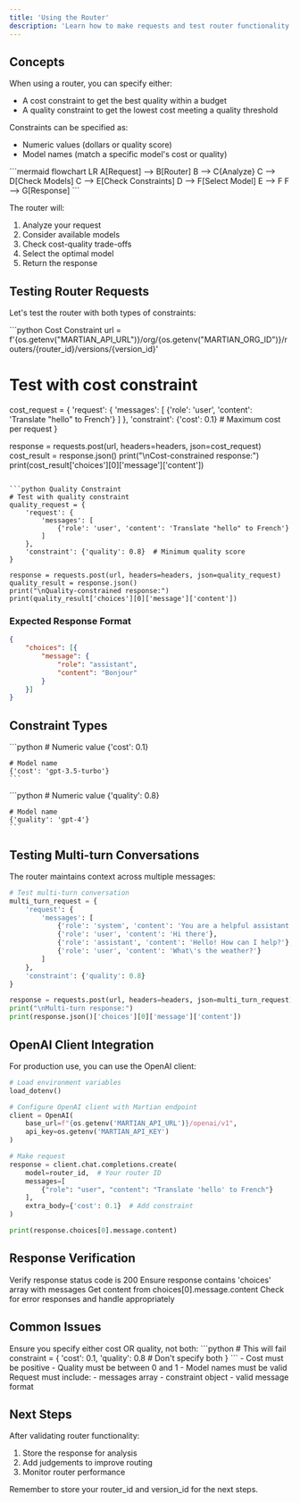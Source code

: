 ```yaml
---
title: 'Using the Router'
description: 'Learn how to make requests and test router functionality'
---
```


## Concepts

When using a router, you can specify either:
- A cost constraint to get the best quality within a budget
- A quality constraint to get the lowest cost meeting a quality threshold

Constraints can be specified as:
- Numeric values (dollars or quality score)
- Model names (match a specific model's cost or quality)

<Frame>
  ```mermaid
  flowchart LR
    A[Request] --> B[Router]
    B --> C{Analyze}
    C --> D[Check Models]
    C --> E[Check Constraints]
    D --> F[Select Model]
    E --> F
    F --> G[Response]
  ```
</Frame>

The router will:
1. Analyze your request
2. Consider available models
3. Check cost-quality trade-offs
4. Select the optimal model
5. Return the response

## Testing Router Requests

Let's test the router with both types of constraints:

<CodeGroup>
```python Cost Constraint
url = f'{os.getenv("MARTIAN_API_URL")}/org/{os.getenv("MARTIAN_ORG_ID")}/routers/{router_id}/versions/{version_id}'

# Test with cost constraint
cost_request = {
    'request': {
        'messages': [
            {'role': 'user', 'content': 'Translate "hello" to French'}
        ]
    },
    'constraint': {'cost': 0.1}  # Maximum cost per request
}

response = requests.post(url, headers=headers, json=cost_request)
cost_result = response.json()
print("\nCost-constrained response:")
print(cost_result['choices'][0]['message']['content'])
```

```python Quality Constraint
# Test with quality constraint
quality_request = {
    'request': {
        'messages': [
            {'role': 'user', 'content': 'Translate "hello" to French'}
        ]
    },
    'constraint': {'quality': 0.8}  # Minimum quality score
}

response = requests.post(url, headers=headers, json=quality_request)
quality_result = response.json()
print("\nQuality-constrained response:")
print(quality_result['choices'][0]['message']['content'])
```
</CodeGroup>

### Expected Response Format

```json
{
    "choices": [{
        "message": {
            "role": "assistant",
            "content": "Bonjour"
        }
    }]
}
```

## Constraint Types

<CardGroup cols={2}>
  <Card title="Cost Constraints" icon="money-bill">
    ```python
    # Numeric value
    {'cost': 0.1}
    
    # Model name
    {'cost': 'gpt-3.5-turbo'}
    ```
  </Card>
  <Card title="Quality Constraints" icon="star">
    ```python
    # Numeric value
    {'quality': 0.8}
    
    # Model name
    {'quality': 'gpt-4'}
    ```
  </Card>
</CardGroup>

## Testing Multi-turn Conversations

The router maintains context across multiple messages:

```python
# Test multi-turn conversation
multi_turn_request = {
    'request': {
        'messages': [
            {'role': 'system', 'content': 'You are a helpful assistant'},
            {'role': 'user', 'content': 'Hi there'},
            {'role': 'assistant', 'content': 'Hello! How can I help?'},
            {'role': 'user', 'content': 'What\'s the weather?'}
        ]
    },
    'constraint': {'quality': 0.8}
}

response = requests.post(url, headers=headers, json=multi_turn_request)
print("\nMulti-turn response:")
print(response.json()['choices'][0]['message']['content'])
```

## OpenAI Client Integration

For production use, you can use the OpenAI client:

```python
# Load environment variables
load_dotenv()

# Configure OpenAI client with Martian endpoint
client = OpenAI(
    base_url=f"{os.getenv('MARTIAN_API_URL')}/openai/v1",
    api_key=os.getenv('MARTIAN_API_KEY')
)

# Make request
response = client.chat.completions.create(
    model=router_id,  # Your router ID
    messages=[
        {"role": "user", "content": "Translate 'hello' to French"}
    ],
    extra_body={'cost': 0.1}  # Add constraint
)

print(response.choices[0].message.content)
```

## Response Verification

<Steps>
  <Step title="Check Status">
    Verify response status code is 200
  </Step>
  <Step title="Validate Response">
    Ensure response contains 'choices' array with messages
  </Step>
  <Step title="Extract Content">
    Get content from choices[0].message.content
  </Step>
  <Step title="Handle Errors">
    Check for error responses and handle appropriately
  </Step>
</Steps>

## Common Issues

<AccordionGroup>
  <Accordion title="Invalid Constraint">
    Ensure you specify either cost OR quality, not both:
    ```python
    # This will fail
    constraint = {
        'cost': 0.1,
        'quality': 0.8  # Don't specify both
    }
    ```
  </Accordion>
  <Accordion title="Invalid Values">
    - Cost must be positive
    - Quality must be between 0 and 1
    - Model names must be valid
  </Accordion>
  <Accordion title="Missing Fields">
    Request must include:
    - messages array
    - constraint object
    - valid message format
  </Accordion>
</AccordionGroup>

## Next Steps

After validating router functionality:
1. Store the response for analysis
2. Add judgements to improve routing
3. Monitor router performance

<Note>
  Remember to store your router_id and version_id for the next steps.
</Note>